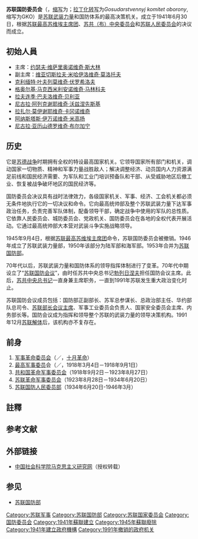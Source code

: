 '''苏联国防委员会'''（{{lang-ru|Государственный комитет обороны}}，[[缩写|缩写]]为{{lang|ru|ГКО}}；[[拉丁化|拉丁化]][[转写|转写]]为''Gosudarstvennyj komitet oborony'', 缩写为GKO）是[[苏联武装力量|苏联武装力量]]和国防体系的最高决策机关。成立于1941年6月30日，根据[[苏联最高苏维埃主席团|苏联最高苏维埃主席团]]、[[苏联共产党中央委员会|苏共（布）中央委员会]]和[[苏联部长会议主席|苏联人民委员会]]的决议而成立。

==初始人員==
*主席：[[约瑟夫·维萨里奥诺维奇·斯大林|约瑟夫·维萨里奥诺维奇·斯大林]]
*副主席：[[维亚切斯拉夫·米哈伊洛维奇·莫洛托夫|维亚切斯拉夫·米哈伊洛维奇·莫洛托夫]]
*[[克利缅特·叶夫列莫维奇·伏罗希洛夫|克利缅特·叶夫列莫维奇·伏罗希洛夫]]
*[[格奥尔基·马克西米利安诺维奇·马林科夫|格奥尔基·马克西米利安诺维奇·马林科夫]]
*[[拉夫连季·巴夫洛维奇·贝利亚|拉夫连季·巴夫洛维奇·贝利亚]]
*[[尼古拉·阿列克谢耶维奇·沃兹涅先斯基|尼古拉·阿列克谢耶维奇·沃兹涅先斯基]]
*[[拉扎尔·莫伊谢耶维奇·卡冈诺维奇|拉扎尔·莫伊谢耶维奇·卡冈诺维奇]]
*[[阿纳斯塔斯·伊万诺维奇·米高扬|阿纳斯塔斯·伊万诺维奇·米高扬]] 
*[[尼古拉·亚历山德罗维奇·布尔加宁|尼古拉·亚历山德罗维奇·布尔加宁]]

== 历史 ==
它是[[苏德战争|苏德战争]]时期拥有全权的特设最高国家机关。它领导国家所有部门和机关，调动国家一切物质、精神和军事力量战胜敌人；解决调整经济、动员国内人力资源满足前线和国民经济需要、为军队和工业门培训预备队和干部、从受威胁地区后撤工业、恢复被战争破坏地区的国民经济等。

国防委员会决议具有战时法律效力，各级国家机关、军事、经济、工会机关都必须无条件地执行它的一切决议和命令。它向最高统帅部及整个苏联武装力量下达军事政治任务，负责完善军队体制，配备领导干部，确定战争中使用的军队的总性质。它依靠人民委员会、城防委员会、党政机关、国防委员会在各地的全权代表开展活动。它通过最高统帅部大本营对武装斗争实施战略领导。

1945年9月4日，根据[[苏联最高苏维埃主席团|苏联最高苏维埃主席团]]命令，苏联国防委员会被撤销。1946年成立了苏联武装力量部，1950年该部分为陆军部和海军部。1953年合并为[[苏联国防部|苏联国防部]]。

70年代以后，苏联武装力量和国防体系的领导指挥体制进行了变革。70年代中期设立了“[[苏联国防会议|苏联国防会议]]”，由时任苏共中央总书记[[勃列日涅夫|勃列日涅夫]]担任国防会议主席。此后，[[苏共中央总书记|苏共中央总书记]]一直身兼主席职务，一直到1991年苏联发生重大政治变化时止。

苏联国防会议成员包括：国防部正副部长、苏军总参谋长、总政治部主任、华约部队总司令、[[苏联部长会议主席|苏联部长会议主席]]、军事工业委员会负责人、国家安全委员会主席、内务部长等。国防会议成为指挥和领导整个苏联的武装力量的领导决策机构。1991年12月[[苏联解体|苏联解体]]后，该机构亦不复存在。

== 前身 ==
# [[苏俄军事革命委员会|军事革命委员会]]（{{lang-ru|Государственный комитет обороны}}／{{lang-en|Military Revolutionary Committee}}，[[十月革命|十月革命]]）
# [[苏俄最高军事委员|最高军事委员]]会（{{lang-ru|Высший военный совет}}{{efn|「{{lang|ru|совет}}」即「[[蘇維埃|蘇維埃]]」，但为避免與立法機構[[最高苏维埃|最高苏维埃]]混淆，常譯作「[[委員會|委員會]]」。}}／{{lang-en|Supreme Military Council}}，1918年3月4日－1918年9月1日）
# [[苏俄共和国革命军事委员会|共和国革命军事委员会]]（1918年9月2日－1923年8月27日）
# [[苏联革命军事委员会|苏联革命军事委员会]]（1923年8月28日－1934年6月20日）
# [[苏联国防人民委员部|苏联国防人民委员部]]（1934年6月20日-1946年3月）
== 註釋 ==
{{notelist|iger=}}

== 参考文献 ==
{{Reflist}}

== 外部链接 ==
* [http://myy.cass.cn/file/200512194678.html 中国社会科学院马克思主义研究网]{{dead link|date=2018年4月 |bot=InternetArchiveBot |fix-attempted=yes }}（授权转载）

== 参见 ==
{{Portal box|苏联|军事}}
* [[苏联国防部|苏联国防部]]

[[Category:苏联军事|Category:苏联军事]]
[[Category:苏联国防部|Category:苏联国防部]]
[[Category:苏联国家委员会|Category:苏联国家委员会]]
[[Category:国防委员会|Category:国防委员会]]
[[Category:1941年蘇聯建立|Category:1941年蘇聯建立]]
[[Category:1945年蘇聯廢除|Category:1945年蘇聯廢除]]
[[Category:1941年建立政府機構|Category:1941年建立政府機構]]
[[Category:1991年撤销的政府机关|Category:1991年撤销的政府机关]]